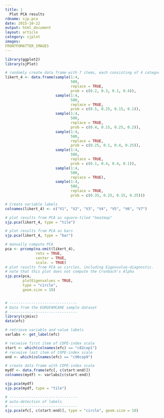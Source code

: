 ```yaml
---
title: |
  Plot PCA results
rdname: sjp.pca
date: 2015-10-22
output: html_document
layout: article
category: sjplot
images:
FRONTFOMATTER_IMAGES
---
```


```r
library(ggplot2)
library(sjPlot)
```

```r
# randomly create data frame with 7 items, each consisting of 4 categories
likert_4 <- data.frame(sample(1:4,
                              500,
                              replace = TRUE,
                              prob = c(0.2, 0.3, 0.1, 0.4)),
                       sample(1:4,
                              500,
                              replace = TRUE,
                              prob = c(0.5, 0.25, 0.15, 0.1)),
                       sample(1:4,
                              500,
                              replace = TRUE,
                              prob = c(0.4, 0.15, 0.25, 0.2)),
                       sample(1:4,
                              500,
                              replace = TRUE,
                              prob = c(0.25, 0.1, 0.4, 0.25)),
                       sample(1:4,
                              500,
                              replace = TRUE,
                              prob = c(0.1, 0.4, 0.4, 0.1)),
                       sample(1:4,
                              500,
                              replace = TRUE),
                       sample(1:4,
                              500,
                              replace = TRUE,
                              prob = c(0.35, 0.25, 0.15, 0.25)))

# Create variable labels
colnames(likert_4) <- c("V1", "V2", "V3", "V4", "V5", "V6", "V7")

# plot results from PCA as square-tiled "heatmap"
sjp.pca(likert_4, type = "tile")

# plot results from PCA as bars
sjp.pca(likert_4, type = "bar")

# manually compute PCA
pca <- prcomp(na.omit(likert_4),
              retx = TRUE,
              center = TRUE,
              scale. = TRUE)
# plot results from PCA as circles, including Eigenvalue-diagnostic.
# note that this plot does not compute the Cronbach's Alpha
sjp.pca(pca,
        plotEigenvalues = TRUE,
        type = "circle",
        geom.size = 10)


# -------------------------------
# Data from the EUROFAMCARE sample dataset
# -------------------------------
library(sjmisc)
data(efc)

# retrieve variable and value labels
varlabs <- get_label(efc)

# recveive first item of COPE-index scale
start <- which(colnames(efc) == "c82cop1")
# recveive last item of COPE-index scale
end <- which(colnames(efc) == "c90cop9")

# create data frame with COPE-index scale
mydf <- data.frame(efc[, c(start:end)])
colnames(mydf) <- varlabs[c(start:end)]

sjp.pca(mydf)
sjp.pca(mydf, type = "tile")

# -------------------------------
# auto-detection of labels
# -------------------------------
sjp.pca(efc[, c(start:end)], type = "circle", geom.size = 10)



```